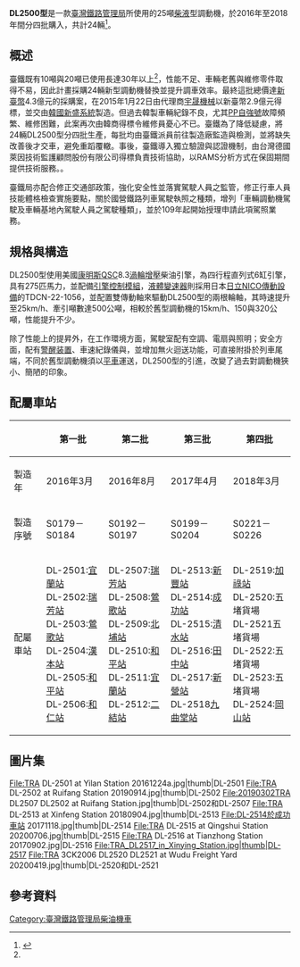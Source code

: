 {{鐵路車輛
|類型 = [[柴油機車|柴油機車]]
|原產國 = {{KOR}}
|製造商 = [[新盛系統|新盛系統]]<ref name="RN230"/>
|用戶 = [[臺灣鐵路管理局|臺灣鐵路管理局]]
|車輛名稱 = 台鐵DL2500型二十五噸級調動機
|公司色 = blue
|圖像 = File:TRA DL-2514 at Chenggong Station 20171203.jpg|thumb|
|圖像說明 =DL2514於成功站
|輛數 = 24輛
|車輛編號 = DL2501－DL2524
|製造年份 = 2016年－2018年
|引擎形式 = [[美國|美國]]Cnmmins QCS 8.3
|變速機形式 = 日立TDCN-22-1056
|引擎出力 = 275HP/2000rpm
|最大牽引噸數 = 500
|設計最高速度 = 25
|UIC軸式 = B
|全長 = 9,060
|全闊 = 2,700
|全高 = 3,340
|車輛重量 = 25
|軌距 = 1,067
|備註 = 
}}

'''DL2500型'''是一款[[臺灣鐵路管理局|臺灣鐵路管理局]]所使用的25噸[[柴油機車#液力傳動|柴液]]型調動機，於2016年至2018年間分四批購入，共計24輛<ref name="RN230">{{cite book zh|author=中華民國鐵道文化協會|title=《鐵道情報 Rail News 230期》2016年3~10月號 |date=2016-10|publisher=中華民國鐵道文化協會|location=台北|language=zh-hant|chapter=速報:台鐵新購DL-2500型調動機}}</ref>。

== 概述 ==
臺鐵既有10噸與20噸{{Link-ja|調動機|貨車移動機}}已使用長達30年以上<ref name="RN230"/>，性能不足、車輛老舊與維修零件取得不易，因此計畫採購24輛新型調動機替換並提升調車效率。最終這批總價達[[新臺幣|新臺幣]]4.3億元的採購案，在2015年1月22日由代理商[[宇晟機械|宇晟機械]]以新臺幣2.9億元得標，並交由[[韓國|韓國]][[新盛系統|新盛系統]]製造{{r|PCC}}。但過去韓製車輛紀錄不良，尤其[[推拉式自強號|PP自強號]]故障頻繁、維修困難，此案再次由韓商得標令維修員憂心不已{{r|U}}。臺鐵為了降低疑慮，將24輛DL2500型分四批生產，每批均由臺鐵派員前往製造廠監造與檢測，並將缺失改善後才交車，避免重蹈覆轍。事後，臺鐵導入獨立驗證與認證機制，由台灣德國萊因技術監護顧問股份有限公司得標負責技術協助，以RAMS分析方式在保固期間提供技術服務。{{r|TRA}}。

臺鐵局亦配合修正交通部政策，強化安全性並落實駕駛人員之監管，修正行車人員技能體格檢查實施要點，關於國營鐵路列車駕駛執照之種類，增列「車輛調動機駕駛及車輛基地內駕駛人員之駕駛種類」，並於109年起開始授理申請此項駕照業務。

== 規格與構造 ==
DL2500型使用美國[[康明斯|康明斯]]QSC8.3[[渦輪增壓器|渦輪增壓]]柴油引擎，為四行程直列式6缸引擎，具有275匹馬力，並配備[[发动机控制器|引擎控制模組]]，[[液力变矩器|液體變速器]]則採用日本[[日立製作所|日立NICO傳動設備]]的TDCN-22-1056，並配置雙傳動軸來驅動DL2500型的兩根輪軸，其時速提升至25km/h、牽引噸數達500公噸{{r|TRA}}，相較於舊型調動機的15km/h、150與320公噸，性能提升不少。

除了性能上的提昇外，在工作環境方面，駕駛室配有空調、電扇與照明；安全方面，配有[[失能开关|警醒装置]]、車速紀錄儀與{{Link-en|停留軔機|Parking brake}}，並增加無火迴送功能，可直接附掛於列車尾端{{Link-ja|迴送|回送}}，不同於舊型調動機須以[[平车|平車]]運送{{r|TRA}}，DL2500型的引進，改變了過去對調動機狹小、簡陋的印象。

== 配屬車站 ==
{| class="wikitable"

|+ 
! scope="col" width="80" |  
! scope="col" width="160" | 第一批
! scope="col" width="160" | 第二批
! scope="col" width="160" | 第三批
! scope="col" width="160" | 第四批
|-
! scope="row" | 製造年
| 2016年3月
| 2016年8月
| 2017年4月
| 2018年3月
|-
! scope="row" | 製造序號
| S0179－S0184
| S0192－S0197
| S0199－S0204
| S0221－S0226
|-
! scope="row" | 配屬車站
| DL-2501:[[宜蘭站|宜蘭站]] <br> DL-2502:[[瑞芳站|瑞芳站]] <br> DL-2503:[[鶯歌車站|鶯歌站]]<br> DL-2504:[[漢本站|漢本站]] <br> DL-2505:[[和平車站_(花蓮縣)|和平站]] <br> DL-2506:[[和仁站|和仁站]]
| DL-2507:[[瑞芳站|瑞芳站]] <br> DL-2508:[[鶯歌車站|鶯歌站]] <br> DL-2509:[[北埔站|北埔站]] <br> DL-2510:[[和平車站_(花蓮縣)|和平站]] <br> DL-2511:[[宜蘭站|宜蘭站]] <br> DL-2512:[[二結站|二結站]]
| DL-2513:[[新豐車站_(台灣)|新豐站]] <br> DL-2514:[[成功站|成功站]] <br> DL-2515:[[清水車站_(台灣)|清水站]] <br> DL-2516:[[田中車站_(台灣)|田中站]] <br> DL-2517:[[新營站|新營站]] <br> DL-2518[[九曲堂站|九曲堂站]]
| DL-2519:[[加祿站|加祿站]]<br> DL-2520:五堵貨場 <br> DL-2521五堵貨場 <br> DL-2522:五堵貨場 <br> DL-2523:五堵貨場 <br> DL-2524:[[岡山車站_(臺灣)|岡山站]]
|}

==圖片集==
<gallery>
File:TRA DL-2501 at Yilan Station 20161224a.jpg|thumb|DL-2501
File:TRA DL-2502 at Ruifang Station 20190914.jpg|thumb|DL-2502
File:20190302TRA DL2507 DL2502 at Ruifang Station.jpg|thumb|DL-2502和DL-2507
File:TRA DL-2513 at Xinfeng Station 20180904.jpg|thumb|DL-2513
File:DL-2514於成功車站 20171118.jpg|thumb|DL-2514
File:TRA DL-2515 at Qingshui Station 20200706.jpg|thumb|DL-2515
File:TRA DL-2516 at Tianzhong Station 20170902.jpg|DL-2516
File:TRA_DL2517_in_Xinying_Station.jpg|thumb|DL-2517
File:TRA 3CK2006 DL2520 DL2521 at Wudu Freight Yard 20200419.jpg|thumb|DL-2520和DL-2521
</gallery>

== 參考資料 ==
{{commonscat|TRA DL-2500 Diesel locomotives}}

{{Reflist|refs=
<ref name="TRA">{{Cite web |url = https://report.nat.gov.tw/ReportFront/ReportSearch/quick/result?orgType=1&orgName=柴液型車輛調動機&keywords=柴液型車輛調動機&planName=柴液型車輛調動機&crewName=柴液型車輛調動機&rpt_abstract=柴液型車輛調動機&order=1 |title = 柴液型車輛調動機 |date = 2016-07-01 |publisher = 交通部臺灣鐵路管理局 |language = zh-tw |accessdate = 2017-10-24}}</ref>

<ref name="PCC">{{Cite web |url = http://web.pcc.gov.tw/tps/main/pms/tps/atm/atmAwardAction.do?newEdit=false&searchMode=common&method=inquiryForPublic&pkAtmMain=51477154&tenderCaseNo=102LM0264G |title = 決標公告 柴液型車輛調動機24輛 |date = 2015-01-22 |publisher = 中華民國行政院公共工程委員會 |language = zh-tw |accessdate = 2017-10-24 }}</ref>

<ref name="U">{{cite news |language = zh-tw |author = 嚴文廷 |url = https://udn.com/news/story/7314/733246 |title = 韓低價得標 台鐵火車頭維修堪憂 |publisher = [[聯合晚報|聯合晚報]] |date = 2015-03-02 |accessdate = 2019-05-06 |deadurl = yes |archiveurl = https://web.archive.org/web/20150304164114/https://udn.com/news/story/7314/733246 |archivedate = 2015-03-04 }}</ref>
}}

{{臺灣鐵路管理局動力機車}}
[[Category:臺灣鐵路管理局柴油機車|Category:臺灣鐵路管理局柴油機車]]